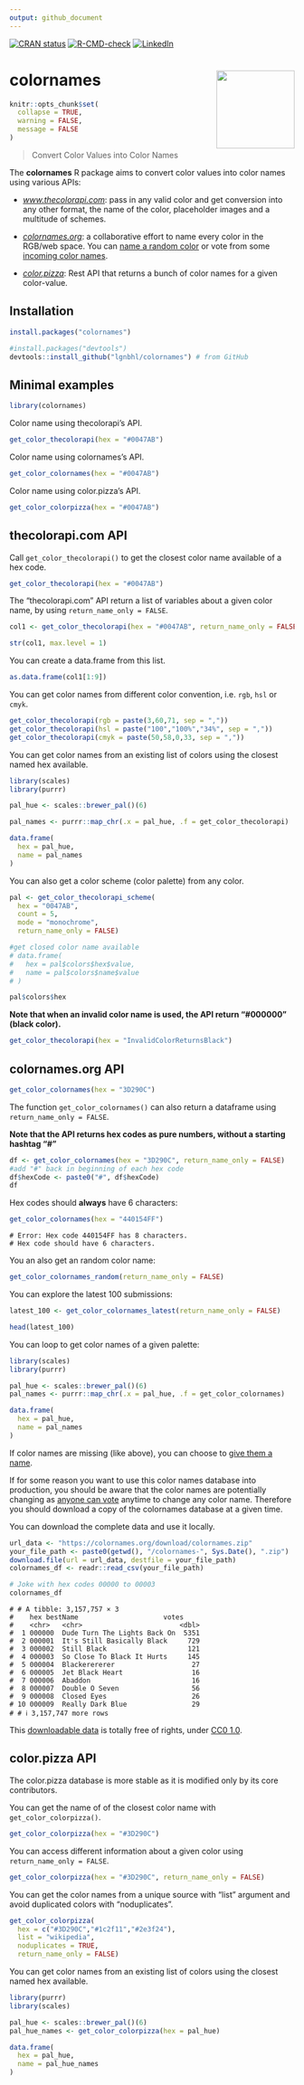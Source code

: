 ```yaml
---
output: github_document
---
```


<!-- README.md is generated from README.Rmd. Please edit that file -->

<!-- badges: start -->
[![CRAN status](https://www.r-pkg.org/badges/version/colornames)](https://CRAN.R-project.org/package=colornames)
[![R-CMD-check](https://github.com/lgnbhl/colornames/actions/workflows/R-CMD-check.yaml/badge.svg)](https://github.com/lgnbhl/colornames/actions/workflows/R-CMD-check.yaml)
[![LinkedIn](https://img.shields.io/badge/LinkedIn-Follow-E4405F?style=social&logo=linkedin)](https://www.linkedin.com/in/FelixLuginbuhl)
<!-- badges: end -->

# colornames <img src="man/figures/logo.png" align="right" height="138" />

```r
knitr::opts_chunk$set(
  collapse = TRUE,
  warning = FALSE,
  message = FALSE
)
```

> Convert Color Values into Color Names

The **colornames** R package aims to convert color values into color names using various APIs:

- *[www.thecolorapi.com](https://www.thecolorapi.com)*: pass in any valid color and get conversion into any other format, the name of the color, placeholder images and a multitude of schemes.

- *[colornames.org](https://colornames.org)*: a collaborative effort to name every color in the RGB/web space. You can [name a random color](https://colornames.org/random/) or vote from some [incoming color names](https://colornames.org/fresh/).

- *[color.pizza](https://github.com/meodai/color-name-api)*: Rest API that returns a bunch of color names for a given color-value.


## Installation

```r
install.packages("colornames")

#install.packages("devtools")
devtools::install_github("lgnbhl/colornames") # from GitHub
```

## Minimal examples

```r
library(colornames)
```

Color name using thecolorapi's API.

```r
get_color_thecolorapi(hex = "#0047AB")
```

Color name using colornames's API.

```r
get_color_colornames(hex = "#0047AB")
```

Color name using color.pizza's API.

```r
get_color_colorpizza(hex = "#0047AB")
```


## thecolorapi.com API

Call `get_color_thecolorapi()` to get the closest color name available of a hex code.

```r
get_color_thecolorapi(hex = "#0047AB")
```

The "thecolorapi.com" API return a list of variables about a given color name, by using `return_name_only = FALSE`.

```r
col1 <- get_color_thecolorapi(hex = "#0047AB", return_name_only = FALSE)

str(col1, max.level = 1)
```

You can create a data.frame from this list.

```r
as.data.frame(col1[1:9])
```

You can get color names from different color convention, i.e. `rgb`, `hsl` or `cmyk`.

```r
get_color_thecolorapi(rgb = paste(3,60,71, sep = ","))
get_color_thecolorapi(hsl = paste("100","100%","34%", sep = ","))
get_color_thecolorapi(cmyk = paste(50,58,0,33, sep = ","))
```


You can get color names from an existing list of colors using the closest named hex available.

```r
library(scales)
library(purrr)

pal_hue <- scales::brewer_pal()(6)

pal_names <- purrr::map_chr(.x = pal_hue, .f = get_color_thecolorapi)

data.frame(
  hex = pal_hue,
  name = pal_names
)
```

You can also get a color scheme (color palette) from any color.

```r
pal <- get_color_thecolorapi_scheme(
  hex = "0047AB", 
  count = 5, 
  mode = "monochrome", 
  return_name_only = FALSE)

#get closed color name available
# data.frame(
#   hex = pal$colors$hex$value,
#   name = pal$colors$name$value
# )

pal$colors$hex
```

**Note that when an invalid color name is used, the API return "#000000" (black color).**

```r
get_color_thecolorapi(hex = "InvalidColorReturnsBlack")
```


## colornames.org API

```r
get_color_colornames(hex = "3D290C")
```

The function `get_color_colornames()` can also return a dataframe using `return_name_only = FALSE`.

**Note that the API returns hex codes as pure numbers, without a starting hashtag “\#”**

```r
df <- get_color_colornames(hex = "3D290C", return_name_only = FALSE)
#add "#" back in beginning of each hex code
df$hexCode <- paste0("#", df$hexCode)
df
```

Hex codes should **always** have 6 characters:

```r
get_color_colornames(hex = "440154FF")
```

    # Error: Hex code 440154FF has 8 characters. 
    # Hex code should have 6 characters.

You an also get an random color name:

```r
get_color_colornames_random(return_name_only = FALSE)
```

You can explore the latest 100 submissions:

```r
latest_100 <- get_color_colornames_latest(return_name_only = FALSE)

head(latest_100)
```

You can loop to get color names of a given palette:

```r
library(scales)
library(purrr)

pal_hue <- scales::brewer_pal()(6)
pal_names <- purrr::map_chr(.x = pal_hue, .f = get_color_colornames)

data.frame(
  hex = pal_hue,
  name = pal_names
)
```

If color names are missing (like above), you can choose to [give them a name](https://colornames.org/random/).

If for some reason you want to use this color names database into
production, you should be aware that the color names are potentially
changing as [anyone can vote](https://colornames.org/fresh/) anytime to change any color name. Therefore you should download a copy of the colornames database at a given time.

You can download the complete data and use it locally.

```r
url_data <- "https://colornames.org/download/colornames.zip"
your_file_path <- paste0(getwd(), "/colornames-", Sys.Date(), ".zip")
download.file(url = url_data, destfile = your_file_path)
colornames_df <- readr::read_csv(your_file_path)

# Joke with hex codes 00000 to 00003
colornames_df
```
    
    # # A tibble: 3,157,757 × 3
    #    hex bestName                     votes
    #    <chr>   <chr>                        <dbl>
    #  1 000000  Dude Turn The Lights Back On  5351
    #  2 000001  It's Still Basically Black     729
    #  3 000002  Still Black                    121
    #  4 000003  So Close To Black It Hurts     145
    #  5 000004  Blackerererer                   27
    #  6 000005  Jet Black Heart                 16
    #  7 000006  Abaddon                         16
    #  8 000007  Double O Seven                  56
    #  9 000008  Closed Eyes                     26
    # 10 000009  Really Dark Blue                29
    # # ℹ 3,157,747 more rows

This [downloadable data](https://colornames.org/download/) is totally free of rights, under [CC0
1.0](https://creativecommons.org/publicdomain/zero/1.0/).

## color.pizza API

The color.pizza database is more stable as it is modified only by its core contributors.

You can get the name of of the closest color name with `get_color_colorpizza()`.

```r
get_color_colorpizza(hex = "#3D290C")
```

You can access different information about a given color using `return_name_only = FALSE`.

```r
get_color_colorpizza(hex = "#3D290C", return_name_only = FALSE)
```

You can get the color names from a unique source with "list" argument and avoid duplicated colors with "noduplicates".

```r
get_color_colorpizza(
  hex = c("#3D290C","#1c2f11","#2e3f24"),
  list = "wikipedia",
  noduplicates = TRUE,
  return_name_only = FALSE)
```

You can get color names from an existing list of colors using the closest named hex available.

```r
library(purrr)
library(scales)

pal_hue <- scales::brewer_pal()(6)
pal_hue_names <- get_color_colorpizza(hex = pal_hue)

data.frame(
  hex = pal_hue,
  name = pal_hue_names
)
```
